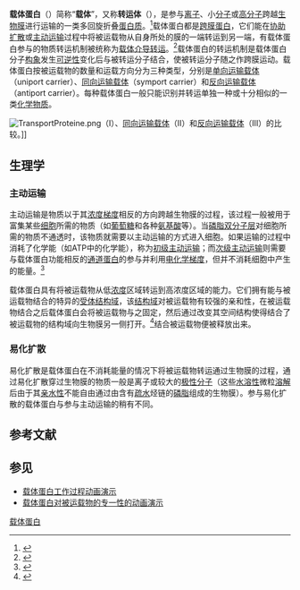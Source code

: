 {{noteTA|G1=生命科学}}

'''载体蛋白'''（{{lang-en|carrier protein}}）简称“'''载体'''”，又称'''转运体'''（{{lang-en|transporter}}），是参与[[离子|离子]]、小[[分子|分子]]或[[高分子|高分子]]跨越[[生物膜|生物膜]]进行运输的一类多回旋折叠[[蛋白质|蛋白质]]。<ref>{{cite book
 |author       = Sadava, David, et al.
 |title        = Life, the Science of Biology
 |edition      = 9th
 |publisher    = Macmillan Publishers
 |year         = 2009
 |ISBN         = 1429219629
 |page         = 119
 |url          = http://ebooks.bfwpub.com/life9e.php
 |language     = en
 |access-date  = 2011-10-02
 |archive-date = 2011-09-19
 |archive-url  = https://web.archive.org/web/20110919165719/http://ebooks.bfwpub.com/life9e.php
 |dead-url     = yes
}}</ref>载体蛋白都是[[跨膜蛋白|跨膜蛋白]]，它们能在[[协助扩散|协助扩散]]或[[主动运输|主动运输]]过程中将被运载物从自身所处的膜的一端转运到另一端，有载体蛋白参与的物质转运机制被统称为[[载体介导转运|载体介导转运]]。<ref>{{cite book
 |author      = Thompson, Liz A.
 |title       = Passing the North Carolina End of Course Test for Biology
 |publisher   = American Book Company, Inc.
 |year        = 2007
 |ISBN        = 1598071394
 |page        = 97
 |url         = http://www.americanbookcompany.com/newsite/samplebooks/SAMPLE%20PAGES%20-%20Passing%20the%20North%20Carolina%20End%20of%20Course%20Test%20in%20Biology/#/1/
 |language    = en
 |deadurl     = yes
 |archiveurl  = https://web.archive.org/web/20160306182255/http://www.americanbookcompany.com/newsite/samplebooks/SAMPLE%20PAGES%20-%20Passing%20the%20North%20Carolina%20End%20of%20Course%20Test%20in%20Biology/#/1/
 |archivedate = 2016-03-06
}}</ref>载体蛋白的转运机制是载体蛋白分子[[构象|构象]]发生[[可逆反应|可逆性]]变化后与被转运分子结合，使被转运分子随之作跨膜运动。载体蛋白按被运载物的数量和运载方向分为三种类型，分别是[[单向运输载体|单向运输载体]]（uniport carrier）、[[同向运输载体|同向运输载体]]（symport carrier）和[[反向运输载体|反向运输载体]]（antiport carrier）。每种载体蛋白一般只能识别并转运单独一种或十分相似的一类[[化学物质|化学物质]]。

[[File:TransportProteine.png|thumb]]（Ⅰ）、[[同向运输载体|同向运输载体]]（Ⅱ）和[[反向运输载体|反向运输载体]]（Ⅲ）的比较。]]

{{各地中文名
 | 名詞 = {{lang|en|carrier protein}}
 | 圖像 = <!-- 圖檔名稱（省略File:字頭） -->
 | 說明 = <!-- 圖檔說明，將隨條目語言變種進行字詞轉換 -->
 | 大陸 = 载体蛋白
 | 臺灣 = 載體蛋白<!-- 若不填寫香港一項，則標籤顯示為港臺 -->
 | 香港 =攜帶蛋白 <!-- 若不填寫澳門一項，則標籤顯示為港澳 -->
 | 澳門 =
 |新加坡= <!-- 若不填寫大馬一項，則標籤顯示為新馬 -->
 | 大馬 =
}}

==生理学==
===主动运输===
{{Main|主动运输}}
{{FileTA|Scheme sodium-potassium pump-zh|svg|thumb|500px|[[钠钾泵|钠钾泵]]运作的过程是[[初级主动运输|初级主动运输]]的一个例子。左侧的两个载体蛋白通过消耗[[三磷酸腺苷|三磷酸腺苷]]（ATP）水解释放的能量将[[钠离子|钠离子]]逆浓度梯度地泵出细胞，右侧的蛋白质则以[[次级主动运输|次级主动运输]]的方式将[[钾离子|钾离子]]运入细胞。}}
主动运输是物质以于其[[浓度梯度|浓度梯度]]相反的方向跨越生物膜的过程，该过程一般被用于富集某些[[细胞|细胞]]所需的物质（如[[葡萄糖|葡萄糖]]和各种[[氨基酸|氨基酸]]等）。当[[磷脂双分子层|磷脂双分子层]]对细胞所需的物质不通透时，该物质就需要以主动运输的方式进入细胞。如果运输的过程中消耗了化学能（如ATP中的化学能），称为[[初级主动运输|初级主动运输]]；而[[次级主动运输|次级主动运输]]则需要与载体蛋白功能相反的[[通道蛋白|通道蛋白]]的参与并利用[[电化学梯度|电化学梯度]]，但并不消耗细胞中产生的能量。<ref name="Ashley, Ruth p. 113">{{cite book
 | author = Ashley, Ruth. Hann, Gary. Han, Seong S.
 | title = Cell Biology
 | publisher = New Age International Publishers
 | ISBN = 8122413978
 | pages = 113
 | url = http://books.google.com.hk/books?id=h6Hj53zCtcoC&pg=PR7&lpg=PR7&dq=Cell+Biology+Ashley,+Ruth&source=bl&ots=kb5SeBKnGq&sig=AcqkqbcTCva5E9IEEZefRRIpK5A&hl=zh-CN&ei=c-KHTsX8IsyOiAeXvfGcDw&sa=X&oi=book_result&ct=result&resnum=10&ved=0CHkQ6AEwCQ#v=onepage&q&f=false
 | language = en}}</ref>

载体蛋白具有将被运载物从低[[浓度|浓度]]区域转运到高浓度区域的能力。它们拥有能与被运载物结合的特异的[[受体结构域|受体结构域]]，该[[结构域|结构域]]对被运载物有较强的亲和性，在被运载物结合之后载体蛋白会将被运载物与之固定，然后通过改变其空间结构使得结合了被运载物的结构域向生物膜另一侧打开。<ref>{{cite book
 |author      = Kent, Michael
 |title       = Advanced Biology
 |publisher   = Oxford University Press US
 |year        = 2000
 |ISBN        = 0199141959
 |pages       = 157-158
 |url         = http://www.truthinscience.org.uk/tis2/index.php/textbook-reviews-mainmenu-67/75-advanced-biology-kent.html
 |language    = en
 |deadurl     = yes
 |archiveurl  = https://web.archive.org/web/20120311172103/http://www.truthinscience.org.uk/tis2/index.php/textbook-reviews-mainmenu-67/75-advanced-biology-kent.html
 |archivedate = 2012-03-11
}}</ref>结合被运载物便被释放出来。

===易化扩散===
{{Main|易化扩散}}
{{FileTA|Scheme facilitated diffusion in cell membrane-zh|svg|thumb|500px|right|[[易化扩散|易化扩散]]示意图，左侧的蛋白质是[[离子通道|离子通道]]，而右侧的三个则是载体蛋白。}}
易化扩散是载体蛋白在不消耗能量的情况下将被运载物转运通过生物膜的过程，通过易化扩散穿过生物膜的物质一般是离子或较大的[[极性分子|极性分子]]（这些[[水溶性|水溶性]]微粒[[溶解|溶解]]后由于其[[亲水性|亲水性]]不能自由通过由含有[[疏水性|疏水]]烃链的[[磷脂|磷脂]]组成的生物膜）。参与易化扩散的载体蛋白与参与主动运输的稍有不同。

==参考文献==
{{Reflist}}

==参见==
* [https://web.archive.org/web/20120121222517/http://www.college-cram.com/study/biology/cell-membranes/carrier-proteins/ 载体蛋白工作过程动画演示]
* [http://www.sumanasinc.com/webcontent/animations/content/carrier_proteins.html 载体蛋白对被运载物的专一性的动画演示] {{Wayback|url=http://www.sumanasinc.com/webcontent/animations/content/carrier_proteins.html |date=20210427010240 }}
{{Neuromodulation}}
[[Category:载体蛋白|]]

{{载体蛋白}}